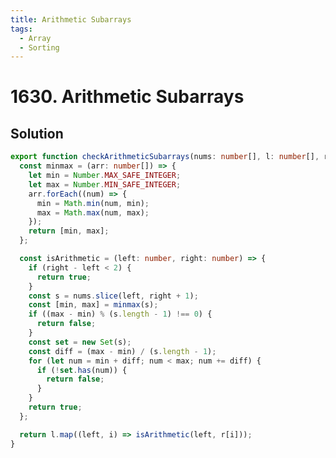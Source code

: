 ```yaml
---
title: Arithmetic Subarrays
tags:
  - Array
  - Sorting
---
```


# 1630. Arithmetic Subarrays

<Badges>
  <LevelBadge level="medium" />
  <TopicBadge name="Array" slug="array" />
  <TopicBadge name="Sorting" slug="sorting" />
</Badges>

## Solution

```typescript filename="solution.ts" copy
export function checkArithmeticSubarrays(nums: number[], l: number[], r: number[]): boolean[] {
  const minmax = (arr: number[]) => {
    let min = Number.MAX_SAFE_INTEGER;
    let max = Number.MIN_SAFE_INTEGER;
    arr.forEach((num) => {
      min = Math.min(num, min);
      max = Math.max(num, max);
    });
    return [min, max];
  };

  const isArithmetic = (left: number, right: number) => {
    if (right - left < 2) {
      return true;
    }
    const s = nums.slice(left, right + 1);
    const [min, max] = minmax(s);
    if ((max - min) % (s.length - 1) !== 0) {
      return false;
    }
    const set = new Set(s);
    const diff = (max - min) / (s.length - 1);
    for (let num = min + diff; num < max; num += diff) {
      if (!set.has(num)) {
        return false;
      }
    }
    return true;
  };

  return l.map((left, i) => isArithmetic(left, r[i]));
}
```

<ProblemLink
  codingSite="leetcode"
  href="https://leetcode.com/problems/arithmetic-subarrays"
  title="Arithmetic Subarrays"
/>
